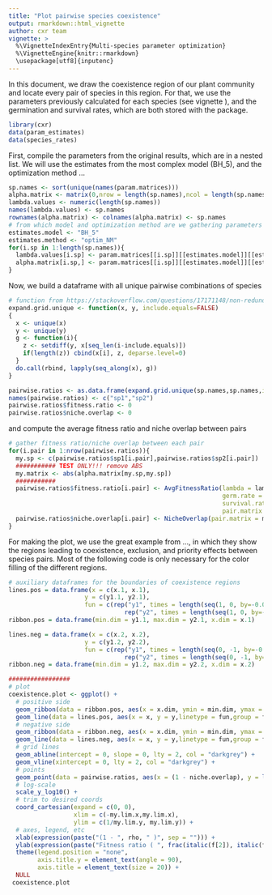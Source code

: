 ```yaml
---
title: "Plot pairwise species coexistence"
output: rmarkdown::html_vignette
author: cxr team
vignette: >
  %\VignetteIndexEntry{Multi-species parameter optimization}
  %\VignetteEngine{knitr::rmarkdown}
  \usepackage[utf8]{inputenc}
---
```


In this document, we draw the coexistence region of our plant community and locate every pair of species in this region. For that, we use the parameters previously calculated for each species (see vignette \code{Multi-species parameter optimization}), and the germination and survival rates, which are both stored with the package. 

```r
library(cxr)
data(param_estimates)
data(species_rates)
```

First, compile the parameters from the original results, which are in a nested list. We will use the estimates from the most complex model (BH_5), and the optimization method ...

```r
sp.names <- sort(unique(names(param.matrices)))
alpha.matrix <- matrix(0,nrow = length(sp.names),ncol = length(sp.names))
lambda.values <- numeric(length(sp.names))
names(lambda.values) <- sp.names
rownames(alpha.matrix) <- colnames(alpha.matrix) <- sp.names
# from which model and optimization method are we gathering parameters
estimates.model <- "BH_5"
estimates.method <- "optim_NM"
for(i.sp in 1:length(sp.names)){
  lambda.values[i.sp] <- param.matrices[[i.sp]][[estimates.model]][[estimates.method]]$lambda
  alpha.matrix[i.sp,] <- param.matrices[[i.sp]][[estimates.model]][[estimates.method]]$alpha[sp.names]
}
```

Now, we build a dataframe with all unique pairwise combinations of species

```r
# function from https://stackoverflow.com/questions/17171148/non-redundant-version-of-expand-grid
expand.grid.unique <- function(x, y, include.equals=FALSE)
{
  x <- unique(x)
  y <- unique(y)
  g <- function(i){
    z <- setdiff(y, x[seq_len(i-include.equals)])
    if(length(z)) cbind(x[i], z, deparse.level=0)
  }
  do.call(rbind, lapply(seq_along(x), g))
}

pairwise.ratios <- as.data.frame(expand.grid.unique(sp.names,sp.names,include.equals = FALSE),stringsAsFactors = FALSE)
names(pairwise.ratios) <- c("sp1","sp2")
pairwise.ratios$fitness.ratio <- 0
pairwise.ratios$niche.overlap <- 0
```

and compute the average fitness ratio and niche overlap between pairs

```r
# gather fitness ratio/niche overlap between each pair
for(i.pair in 1:nrow(pairwise.ratios)){
  my.sp <- c(pairwise.ratios$sp1[i.pair],pairwise.ratios$sp2[i.pair])
  ########### TEST ONLY!!! remove ABS
  my.matrix <- abs(alpha.matrix[my.sp,my.sp])
  ###########
  pairwise.ratios$fitness.ratio[i.pair] <- AvgFitnessRatio(lambda = lambda.values[my.sp],
                                                           germ.rate = species.rates$germination[species.rates$code %in% my.sp],
                                                           survival.rate = species.rates$`seed survival`[species.rates$code %in% my.sp],
                                                           pair.matrix = my.matrix)[[3]]
  pairwise.ratios$niche.overlap[i.pair] <- NicheOverlap(pair.matrix = my.matrix)
}
```

For making the plot, we use the great example from ..., in which they show the regions leading to coexistence, exclusion, and priority effects between species pairs. Most of the following code is only necessary for the color filling of the different regions.

```r

# auxiliary dataframes for the boundaries of coexistence regions
lines.pos = data.frame(x = c(x.1, x.1), 
                     y = c(y1.1, y2.1), 
                     fun = c(rep("y1", times = length(seq(1, 0, by=-0.001))), 
                                rep("y2", times = length(seq(1, 0, by=-0.001)))))
ribbon.pos = data.frame(min.dim = y1.1, max.dim = y2.1, x.dim = x.1)

lines.neg = data.frame(x = c(x.2, x.2), 
                     y = c(y1.2, y2.2), 
                     fun = c(rep("y1", times = length(seq(0, -1, by=-0.001))), 
                                rep("y2", times = length(seq(0, -1, by=-0.001)))))
ribbon.neg = data.frame(min.dim = y1.2, max.dim = y2.2, x.dim = x.2)

#################
# plot
coexistence.plot <- ggplot() + 
  # positive side
  geom_ribbon(data = ribbon.pos, aes(x = x.dim, ymin = min.dim, ymax = max.dim), fill = "darkgrey", alpha = 0.6) +
  geom_line(data = lines.pos, aes(x = x, y = y,linetype = fun,group = fun), col = "black") + 
  # negative side
  geom_ribbon(data = ribbon.neg, aes(x = x.dim, ymin = min.dim, ymax = max.dim), fill = "darkgrey", alpha = 0.6) +
  geom_line(data = lines.neg, aes(x = x, y = y,linetype = fun,group = fun), col = "black") + 
  # grid lines
  geom_abline(intercept = 0, slope = 0, lty = 2, col = "darkgrey") + 
  geom_vline(xintercept = 0, lty = 2, col = "darkgrey") +
  # points
  geom_point(data = pairwise.ratios, aes(x = (1 - niche.overlap), y = log(fitness.ratio))) +
  # log-scale
  scale_y_log10() +
  # trim to desired coords
  coord_cartesian(expand = c(0, 0), 
                  xlim = c(-my.lim.x,my.lim.x), 
                  ylim = c(1/my.lim.y, my.lim.y)) +
  # axes, legend, etc
  xlab(expression(paste("(1 - ", rho, " )", sep = ""))) + 
  ylab(expression(paste("Fitness ratio ( ", frac(italic(f[2]), italic(f[1])), " )", sep=""))) +
  theme(legend.position = "none", 
        axis.title.y = element_text(angle = 90), 
        axis.title = element_text(size = 20)) +
  NULL
 coexistence.plot
```
 
 